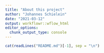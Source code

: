 ```yaml
---
title: "About this project"
author: "Johannes Schielein"
date: "2021-03-12"
output: workflowr::wflow_html
editor_options:
  chunk_output_type: console
---
```


```r
cat(readLines("README.md")[-1], sep = "\n")
```
